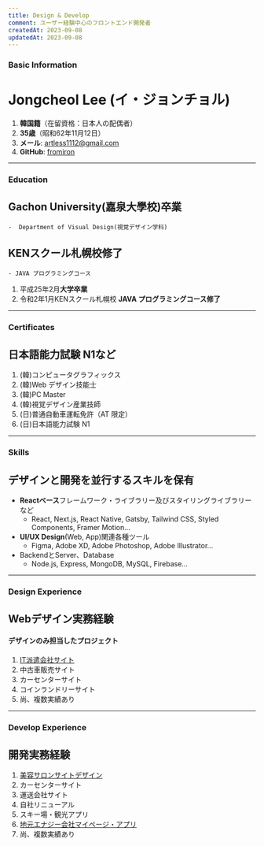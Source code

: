 ```yaml
---
title: Design & Develop
comment: ユーザー経験中心のフロントエンド開発者
createdAt: 2023-09-08
updatedAt: 2023-09-08
---
```


### Basic Information
# **Jongcheol Lee** (イ・ジョンチョル)
1. **韓国籍**（在留資格：日本人の配偶者）
2. **35歳**（昭和62年11月12日）
3. **メール**: artless1112@gmail.com
4. **GitHub**: [fromiron](https://github.com/fromiron)

--------
### Education
## Gachon University(嘉泉大學校)卒業
    -  Department of Visual Design(視覚デザイン学科)
## KENスクール札幌校修了
    - JAVA プログラミングコース
1. 平成25年2月**大学卒業**
2. 令和2年1月KENスクール札幌校 **JAVA プログラミングコース修了**
--------
### Certificates
## **日本語能力試験 N1**など
1. (韓)コンピュータグラフィックス
2. (韓)Web デザイン技能士
3. (韓)PC Master
4. (韓)視覚デザイン産業技師
5. (日)普通自動車運転免許（AT 限定）
6. (日)日本語能力試験 N1

--------
### Skills
## デザインと開発を並行するスキルを保有
- **Reactベース**フレームワーク・ライブラリー及びスタイリングライブラリーなど
    - React, Next.js, React Native, Gatsby, Tailwind CSS, Styled Components, Framer Motion...
- **UI/UX Design**(Web, App)関連各種ツール
    - Figma, Adobe XD, Adobe Photoshop, Adobe Illustrator...
- BackendとServer、Database
    - Node.js, Express, MongoDB, MySQL, Firebase...

--------
### Design Experience
## **Webデザイン**実務経験
#### デザインのみ担当したプロジェクト
1. [IT派遣会社サイト](/works/it-agency-design)
2. 中古車販売サイト
3. カーセンターサイト
4. コインランドリーサイト
5. 尚、複数実績あり

--------
### Develop Experience
## **開発**実務経験
1. [美容サロンサイトデザイン](/works/salon)
2. カーセンターサイト
3. 運送会社サイト
4. 自社リニューアル
5. スキー場・観光アプリ
6. [地元エナジー会社マイページ・アプリ](/works/energy-company)
7. 尚、複数実績あり